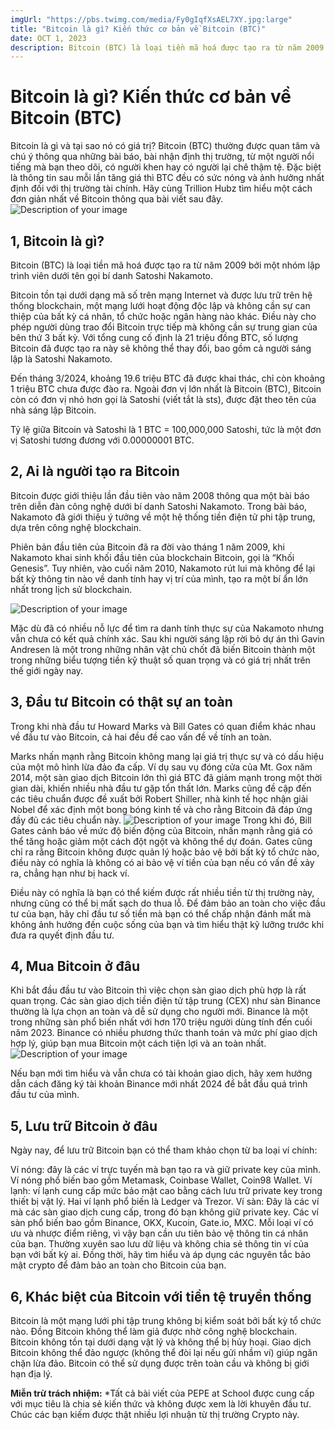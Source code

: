 ```yaml
---
imgUrl: "https://pbs.twimg.com/media/Fy0gIqfXsAEL7XY.jpg:large"
title: "Bitcoin là gì? Kiến thức cơ bản về Bitcoin (BTC)"
date: OCT 1, 2023
description: Bitcoin (BTC) là loại tiền mã hoá được tạo ra từ năm 2009 bởi một nhóm lập trình viên dưới tên gọi bí danh Satoshi Nakamoto..
---
```


# Bitcoin là gì? Kiến thức cơ bản về Bitcoin (BTC)

Bitcoin là gì và tại sao nó có giá trị? Bitcoin (BTC) thường được quan tâm và chú ý thông qua những bài báo, bài nhận định thị trường, từ một người nổi tiếng mà bạn theo dõi, có người khen hay có người lại chê thậm tệ. Đặc biệt là thông tin sau mỗi lần tăng giá thì BTC đều có sức nóng và ảnh hưởng nhất định đối với thị trường tài chính. Hãy cùng Trillion Hubz tìm hiểu một cách đơn giản nhất về Bitcoin thông qua bài viết sau đây.
![Description of your image](https://trillionhubz.com/wp-content/uploads/2024/03/Hieu-Bitcoin-la-gi-1-1392x783.png)

## 1, Bitcoin là gì?

Bitcoin (BTC) là loại tiền mã hoá được tạo ra từ năm 2009 bởi một nhóm lập trình viên dưới tên gọi bí danh Satoshi Nakamoto.

Bitcoin tồn tại dưới dạng mã số trên mạng Internet và được lưu trữ trên hệ thống blockchain, một mạng lưới hoạt động độc lập và không cần sự can thiệp của bất kỳ cá nhân, tổ chức hoặc ngân hàng nào khác. Điều này cho phép người dùng trao đổi Bitcoin trực tiếp mà không cần sự trung gian của bên thứ 3 bất kỳ. Với tổng cung cố định là 21 triệu đồng BTC, số lượng Bitcoin đã được tạo ra này sẽ không thể thay đổi, bao gồm cả người sáng lập là Satoshi Nakamoto.

Đến tháng 3/2024, khoảng 19.6 triệu BTC đã được khai thác, chỉ còn khoảng 1 triệu BTC chưa được đào ra. Ngoài đơn vị lớn nhất là Bitcoin (BTC), Bitcoin còn có đơn vị nhỏ hơn gọi là Satoshi (viết tắt là sts), được đặt theo tên của nhà sáng lập Bitcoin.

Tỷ lệ giữa Bitcoin và Satoshi là 1 BTC = 100,000,000 Satoshi, tức là một đơn vị Satoshi tương đương với 0.00000001 BTC.

## 2, Ai là người tạo ra Bitcoin

Bitcoin được giới thiệu lần đầu tiên vào năm 2008 thông qua một bài báo trên diễn đàn công nghệ dưới bí danh Satoshi Nakamoto. Trong bài báo, Nakamoto đã giới thiệu ý tưởng về một hệ thống tiền điện tử phi tập trung, dựa trên công nghệ blockchain.

Phiên bản đầu tiên của Bitcoin đã ra đời vào tháng 1 năm 2009, khi Nakamoto khai sinh khối đầu tiên của blockchain Bitcoin, gọi là “Khối Genesis”. Tuy nhiên, vào cuối năm 2010, Nakamoto rút lui mà không để lại bất kỳ thông tin nào về danh tính hay vị trí của mình, tạo ra một bí ẩn lớn nhất trong lịch sử blockchain.

![Description of your image](https://trillionhubz.com/wp-content/uploads/2024/03/satoshi.jpeg)

Mặc dù đã có nhiều nỗ lực để tìm ra danh tính thực sự của Nakamoto nhưng vẫn chưa có kết quả chính xác. Sau khi người sáng lập rời bỏ dự án thì Gavin Andresen là một trong những nhân vật chủ chốt đã biến Bitcoin thành một trong những biểu tượng tiền kỹ thuật số quan trọng và có giá trị nhất trên thế giới ngày nay.

## 3, Đầu tư Bitcoin có thật sự an toàn

Trong khi nhà đầu tư Howard Marks và Bill Gates có quan điểm khác nhau về đầu tư vào Bitcoin, cả hai đều đề cao vấn đề về tính an toàn.

Marks nhấn mạnh rằng Bitcoin không mang lại giá trị thực sự và có dấu hiệu của một mô hình lừa đảo đa cấp. Ví dụ sau vụ đóng cửa của Mt. Gox năm 2014, một sàn giao dịch Bitcoin lớn thì giá BTC đã giảm mạnh trong một thời gian dài, khiến nhiều nhà đầu tư gặp tổn thất lớn. Marks cũng đề cập đến các tiêu chuẩn được đề xuất bởi Robert Shiller, nhà kinh tế học nhận giải Nobel để xác định một bong bóng kinh tế và cho rằng Bitcoin đã đáp ứng đầy đủ các tiêu chuẩn này.
![Description of your image](https://trillionhubz.com/wp-content/uploads/2024/03/mtox-hack-2014-1-1260x840.jpeg)
Trong khi đó, Bill Gates cảnh báo về mức độ biến động của Bitcoin, nhấn mạnh rằng giá có thể tăng hoặc giảm một cách đột ngột và không thể dự đoán. Gates cũng chỉ ra rằng Bitcoin không được quản lý hoặc bảo vệ bởi bất kỳ tổ chức nào, điều này có nghĩa là không có ai bảo vệ ví tiền của bạn nếu có vấn đề xảy ra, chẳng hạn như bị hack ví.

Điều này có nghĩa là bạn có thể kiếm được rất nhiều tiền từ thị trường này, nhưng cũng có thể bị mất sạch do thua lỗ. Để đảm bảo an toàn cho việc đầu tư của bạn, hãy chỉ đầu tư số tiền mà bạn có thể chấp nhận đánh mất mà không ảnh hưởng đến cuộc sống của bạn và tìm hiểu thật kỹ lưỡng trước khi đưa ra quyết định đầu tư.

## 4, Mua Bitcoin ở đâu

Khi bắt đầu đầu tư vào Bitcoin thì việc chọn sàn giao dịch phù hợp là rất quan trọng. Các sàn giao dịch tiền điện tử tập trung (CEX) như sàn Binance thường là lựa chọn an toàn và dễ sử dụng cho người mới. Binance là một trong những sàn phổ biến nhất với hơn 170 triệu người dùng tính đến cuối năm 2023. Binance có nhiều phương thức thanh toán và mức phí giao dịch hợp lý, giúp bạn mua Bitcoin một cách tiện lợi và an toàn nhất.
![Description of your image](https://trillionhubz.com/wp-content/uploads/2024/03/binance.jpg)

Nếu bạn mới tìm hiểu và vẫn chưa có tài khoản giao dịch, hãy xem hướng dẫn cách đăng ký tài khoản Binance mới nhất 2024 để bắt đầu quá trình đầu tư của mình.

## 5, Lưu trữ Bitcoin ở đâu

Ngày nay, để lưu trữ Bitcoin bạn có thể tham khảo chọn từ ba loại ví chính:

Ví nóng: đây là các ví trực tuyến mà bạn tạo ra và giữ private key của mình. Ví nóng phổ biến bao gồm Metamask, Coinbase Wallet, Coin98 Wallet.
Ví lạnh: ví lạnh cung cấp mức bảo mật cao bằng cách lưu trữ private key trong thiết bị vật lý. Hai ví lạnh phổ biến là Ledger và Trezor.
Ví sàn: Đây là các ví mà các sàn giao dịch cung cấp, trong đó bạn không giữ private key. Các ví sàn phổ biến bao gồm Binance, OKX, Kucoin, Gate.io, MXC.
Mỗi loại ví có ưu và nhược điểm riêng, vì vậy bạn cần ưu tiên bảo vệ thông tin cá nhân của bạn. Thường xuyên sao lưu dữ liệu và không chia sẻ thông tin ví của bạn với bất kỳ ai. Đồng thời, hãy tìm hiểu và áp dụng các nguyên tắc bảo mật crypto để đảm bảo an toàn cho Bitcoin của bạn.

## 6, Khác biệt của Bitcoin với tiền tệ truyền thống

Bitcoin là một mạng lưới phi tập trung không bị kiểm soát bởi bất kỳ tổ chức nào.
Đồng Bitcoin không thể làm giả được nhờ công nghệ blockchain.
Bitcoin không tồn tại dưới dạng vật lý và không thể bị hủy hoại.
Giao dịch Bitcoin không thể đảo ngược (không thể đòi lại nếu gửi nhầm ví) giúp ngăn chặn lừa đảo.
Bitcoin có thể sử dụng được trên toàn cầu và không bị giới hạn địa lý.

**Miễn trừ trách nhiệm:** \*Tất cả bài viết của PEPE at School được cung cấp với mục tiêu là chia sẻ kiến thức và không được xem là lời khuyên đầu tư. Chúc các bạn kiếm được thật nhiều lợi nhuận từ thị trường Crypto này.
